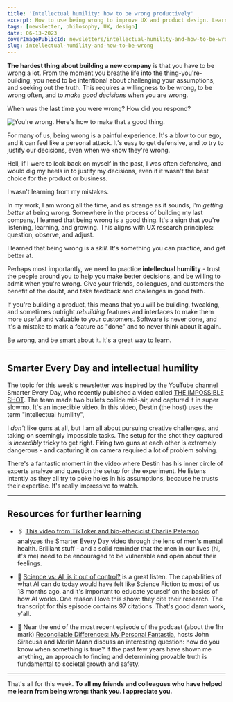 ```yaml
---
title: 'Intellectual humility: how to be wrong productively'
excerpt: How to use being wrong to improve UX and product design. Learn how to embrace mistakes and create better products for your users.
tags: [newsletter, philosophy, UX, design]
date: 06-13-2023
coverImagePublicId: newsletters/intellectual-humility-and-how-to-be-wrong/cover
slug: intellectual-humility-and-how-to-be-wrong
---
```


**The hardest thing about building a new company** is that you have to be wrong a lot. From the moment you breathe life into the thing-you're-building, you need to be intentional about challenging your assumptions, and seeking out the truth. This requires a willingness to be wrong, to be wrong often, and to _make good decisions_ when you are wrong.

When was the last time you were wrong? How did you respond?

<Image
  publicId="newsletters/intellectual-humility-and-how-to-be-wrong/cover"
  alt="You're wrong. Here's how to make that a good thing."
/>

For many of us, being wrong is a painful experience. It's a blow to our ego, and it can feel like a personal attack. It's easy to get defensive, and to try to justify our decisions, even when we know they're wrong.

Hell, if I were to look back on myself in the past, I was often defensive, and would dig my heels in to justify my decisions, even if it wasn't the best choice for the product or business.

I wasn't learning from my mistakes.

In my work, I am wrong all the time, and as strange as it sounds, I'm _getting better_ at being wrong. Somewhere in the process of building my last company, I learned that being wrong is a good thing. It's a sign that you're listening, learning, and growing. This aligns with UX research principles: question, observe, and adjust.

I learned that being wrong is a _skill_. It's something you can practice, and get better at.

Perhaps most importantly, we need to practice **intellectual humility** - trust the people around you to help you make better decisions, and be willing to admit when you're wrong. Give your friends, colleagues, and customers the benefit of the doubt, and take feedback and challenges in good faith.

If you're building a product, this means that you will be building, tweaking, and sometimes outright _rebuilding_ features and interfaces to make them more useful and valuable to your customers. Software is never done, and it's a mistake to mark a feature as "done" and to never think about it again.

Be wrong, and be smart about it. It's a great way to learn.

---

## Smarter Every Day and intellectual humility

The topic for this week's newsletter was inspired by the YouTube channel Smarter Every Day, who recently published a video called [THE IMPOSSIBLE SHOT](https://www.youtube.com/watch?v=tcQVrD7RnNI). The team made two bullets collide mid-air, and captured it in super slowmo. It's an incredible video. In this video, Destin (the host) uses the term "intellectual humility",

I _don't_ like guns at all, but I am all about pursuing creative challenges, and taking on seemingly impossible tasks. The setup for the shot they captured is _incredibly_ tricky to get right. Firing two guns at each other is extremely dangerous - and capturing it on camera required a lot of problem solving.

There's a fantastic moment in the video where Destin has his inner circle of experts analyze and question the setup for the experiment. He listens intently as they all try to poke holes in his assumptions, because he trusts their expertise. It's really impressive to watch.

---

## Resources for further learning

- 🖇️ [This video from TikToker and bio-ethecicist Charlie Peterson](https://www.tiktok.com/t/ZT81XCrRd/) analyzes the Smarter Every Day video through the lens of men's mental health. Brilliant stuff - and a solid reminder that the men in our lives (hi, it's me) need to be encouraged to be vulnerable and open about their feelings.

- 🦠 [Science vs: AI, is it out of control?](https://gimletmedia.com/shows/science-vs/6nh3564e/ai-is-it-out-of-control) is a great listen. The capabilities of what AI can do today would have felt like Science Fiction to most of us 18 months ago, and it's important to educate yourself on the basics of how AI works. One reason I love this show: they cite their research. The transcript for this episode contains 97 citations. That's good damn work, y'all.

- 🔬 Near the end of the most recent episode of the podcast (about the 1hr mark) [Reconcilable Differences: My Personal Fantastia](https://www.relay.fm/rd/210), hosts John Siracusa and Merlin Mann discuss an interesting question: how do you know when something is true? If the past few years have shown me anything, an approach to finding and determining provable truth is fundamental to societal growth and safety.

---

That's all for this week. **To all my friends and colleagues who have helped me learn from being wrong: thank you. I appreciate you.**

<br />
